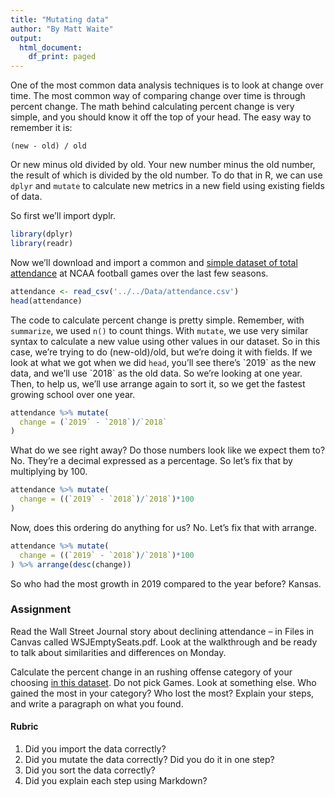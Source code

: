 ```yaml
---
title: "Mutating data"
author: "By Matt Waite"
output:
  html_document:
    df_print: paged
---
```


One of the most common data analysis techniques is to look at change over time. The most common way of comparing change over time is through percent change. The math behind calculating percent change is very simple, and you should know it off the top of your head. The easy way to remember it is:

`(new - old) / old` 

Or new minus old divided by old. Your new number minus the old number, the result of which is divided by the old number. To do that in R, we can use `dplyr` and `mutate` to calculate new metrics in a new field using existing fields of data. 

So first we'll import dyplr.

```r
library(dplyr)
library(readr)
```

Now we'll download and import a common and [simple dataset of total attendance](https://raw.githubusercontent.com/dwillis/jour479x-exercises/master/Data/attendance.csv) at NCAA football games over the last few seasons. 

```r
attendance <- read_csv('../../Data/attendance.csv')
head(attendance)
```
The code to calculate percent change is pretty simple. Remember, with `summarize`, we used `n()` to count things. With `mutate`, we use very similar syntax to calculate a new value using other values in our dataset. So in this case, we're trying to do (new-old)/old, but we're doing it with fields. If we look at what we got when we did `head`, you'll see there's \`2019\` as the new data, and we'll use \`2018\` as the old data. So we're looking at one year. Then, to help us, we'll use arrange again to sort it, so we get the fastest growing school over one year.

```r
attendance %>% mutate(
  change = (`2019` - `2018`)/`2018`
) 
```
What do we see right away? Do those numbers look like we expect them to? No. They're a decimal expressed as a percentage. So let's fix that by multiplying by 100. 

```r
attendance %>% mutate(
  change = ((`2019` - `2018`)/`2018`)*100
) 
```
Now, does this ordering do anything for us? No. Let's fix that with arrange. 

```r
attendance %>% mutate(
  change = ((`2019` - `2018`)/`2018`)*100
) %>% arrange(desc(change))
```

So who had the most growth in 2019 compared to the year before? Kansas.

### Assignment

Read the Wall Street Journal story about declining attendance -- in Files in Canvas called WSJEmptySeats.pdf. Look at the walkthrough and be ready to talk about similarities and differences on Monday. 

Calculate the percent change in an rushing offense category of your choosing [in this dataset](https://www.dropbox.com/s/bxqmzntkwhqn24e/rushingoffense.csv?dl=0). Do not pick Games. Look at something else. Who gained the most in your category? Who lost the most? Explain your steps, and write a paragraph on what you found. 

#### Rubric

1. Did you import the data correctly?
2. Did you mutate the data correctly? Did you do it in one step?
3. Did you sort the data correctly?
4. Did you explain each step using Markdown?
